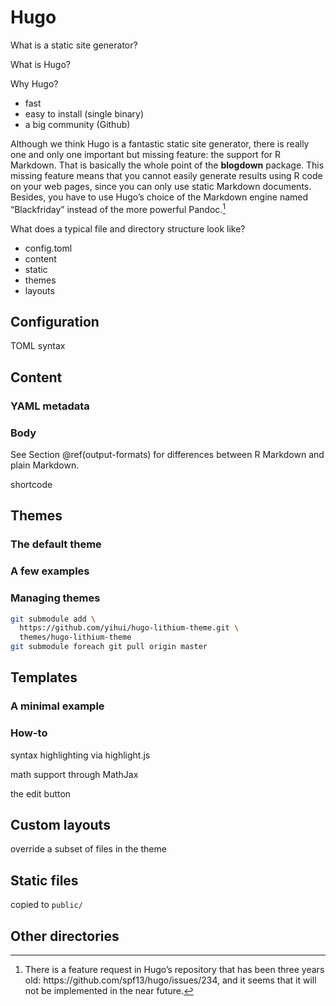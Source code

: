 # Hugo

What is a static site generator?

What is Hugo?

Why Hugo?

- fast
- easy to install (single binary)
- a big community (Github)

Although we think Hugo is a fantastic static site generator, there is really one and only one important but missing feature: the support for R Markdown. That is basically the whole point of the **blogdown** package. This missing feature means that you cannot easily generate results using R code on your web pages, since you can only use static Markdown documents. Besides, you have to use Hugo's choice of the Markdown engine named "Blackfriday" instead of the more powerful Pandoc.^[There is a feature request in Hugo's repository that has been three years old: https://github.com/spf13/hugo/issues/234, and it seems that it will not be implemented in the near future.]

What does a typical file and directory structure look like?

- config.toml
- content
- static
- themes
- layouts

## Configuration

TOML syntax

## Content

### YAML metadata


### Body

See Section \@ref(output-formats) for differences between R Markdown and plain Markdown.

shortcode

## Themes

### The default theme

### A few examples

### Managing themes

```bash
git submodule add \
  https://github.com/yihui/hugo-lithium-theme.git \
  themes/hugo-lithium-theme
git submodule foreach git pull origin master
```

## Templates

### A minimal example

### How-to

syntax highlighting via highlight.js

math support through MathJax

the edit button

## Custom layouts

override a subset of files in the theme

## Static files

copied to `public/`

## Other directories

